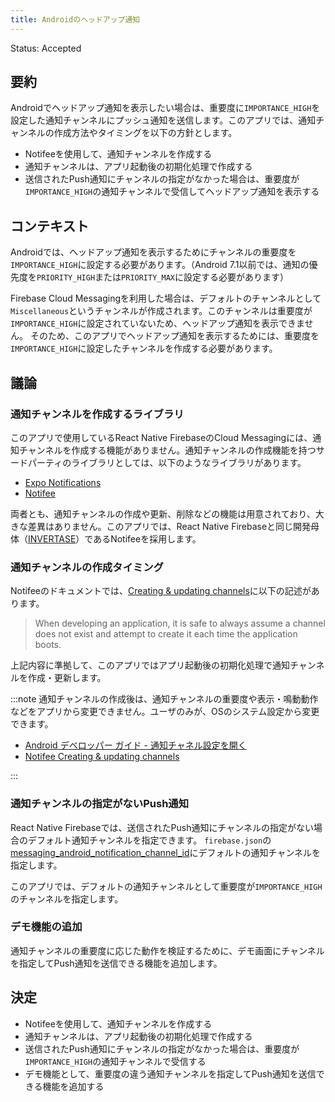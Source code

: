 ```yaml
---
title: Androidのヘッドアップ通知
---
```


Status: Accepted

<!--
Proposed: 提案中
Accepted: 採用
Rejected: 却下
Superseded: 廃止
-->

## 要約

Androidでヘッドアップ通知を表示したい場合は、重要度に`IMPORTANCE_HIGH`を設定した通知チャンネルにプッシュ通知を送信します。このアプリでは、通知チャンネルの作成方法やタイミングを以下の方針とします。

- Notifeeを使用して、通知チャンネルを作成する
- 通知チャンネルは、アプリ起動後の初期化処理で作成する
- 送信されたPush通知にチャンネルの指定がなかった場合は、重要度が`IMPORTANCE_HIGH`の通知チャンネルで受信してヘッドアップ通知を表示する

## コンテキスト

Androidでは、ヘッドアップ通知を表示するためにチャンネルの重要度を`IMPORTANCE_HIGH`に設定する必要があります。（Android 7.1以前では、通知の優先度を`PRIORITY_HIGH`または`PRIORITY_MAX`に設定する必要があります）

Firebase Cloud Messagingを利用した場合は、デフォルトのチャンネルとして`Miscellaneous`というチャンネルが作成されます。このチャンネルは重要度が`IMPORTANCE_HIGH`に設定されていないため、ヘッドアップ通知を表示できません。
そのため、このアプリでヘッドアップ通知を表示するためには、重要度を`IMPORTANCE_HIGH`に設定したチャンネルを作成する必要があります。

## 議論

### 通知チャンネルを作成するライブラリ

このアプリで使用しているReact Native FirebaseのCloud Messagingには、通知チャンネルを作成する機能がありません。通知チャンネルの作成機能を持つサードパーティのライブラリとしては、以下のようなライブラリがあります。

- [Expo Notifications](https://docs.expo.dev/versions/latest/sdk/notifications/)
- [Notifee](https://notifee.app/)

両者とも、通知チャンネルの作成や更新、削除などの機能は用意されており、大きな差異はありません。このアプリでは、React Native Firebaseと同じ開発母体（[INVERTASE](https://invertase.io/)）であるNotifeeを採用します。

### 通知チャンネルの作成タイミング

Notifeeのドキュメントでは、[Creating & updating channels](https://notifee.app/react-native/docs/android/channels#creating--updating-channels)に以下の記述があります。

> When developing an application, it is safe to always assume a channel does not exist and attempt to create it each time the application boots.

上記内容に準拠して、このアプリではアプリ起動後の初期化処理で通知チャンネルを作成・更新します。

:::note
通知チャンネルの作成後は、通知チャンネルの重要度や表示・鳴動動作などをアプリから変更できません。ユーザのみが、OSのシステム設定から変更できます。

- [Android デベロッパー ガイド - 通知チャネル設定を開く](https://developer.android.com/training/notify-user/channels?hl=ja#UpdateChannel)
- [Notifee Creating & updating channels](https://notifee.app/react-native/docs/android/channels#creating--updating-channels)
  
:::

### 通知チャンネルの指定がないPush通知

React Native Firebaseでは、送信されたPush通知にチャンネルの指定がない場合のデフォルト通知チャンネルを指定できます。
`firebase.json`の[messaging_android_notification_channel_id](https://rnfirebase.io/messaging/usage#notification-channel-id)にデフォルトの通知チャンネルを指定します。

このアプリでは、デフォルトの通知チャンネルとして重要度が`IMPORTANCE_HIGH`のチャンネルを指定します。

### デモ機能の追加

通知チャンネルの重要度に応じた動作を検証するために、デモ画面にチャンネルを指定してPush通知を送信できる機能を追加します。

## 決定

- Notifeeを使用して、通知チャンネルを作成する
- 通知チャンネルは、アプリ起動後の初期化処理で作成する
- 送信されたPush通知にチャンネルの指定がなかった場合は、重要度が`IMPORTANCE_HIGH`の通知チャンネルで受信する
- デモ機能として、重要度の違う通知チャンネルを指定してPush通知を送信できる機能を追加する
